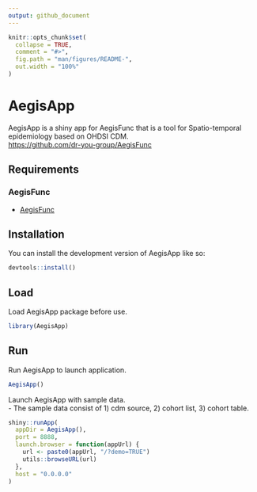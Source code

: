 ```yaml
---
output: github_document
---
```


<!-- README.md is generated from README.Rmd. Please edit that file -->

```r
knitr::opts_chunk$set(
  collapse = TRUE,
  comment = "#>",
  fig.path = "man/figures/README-",
  out.width = "100%"
)
```

# AegisApp

<!-- badges: start -->
<!-- badges: end -->

AegisApp is a shiny app for AegisFunc that is a tool for Spatio-temporal epidemiology based on OHDSI CDM.  
<https://github.com/dr-you-group/AegisFunc>


## Requirements

### AegisFunc  
- [AegisFunc](https://github.com/dr-you-group/AegisFunc)


## Installation

You can install the development version of AegisApp like so:

``` r
devtools::install()
```


## Load

Load AegisApp package before use.  

``` r
library(AegisApp)
```


## Run

Run AegisApp to launch application.  

``` r
AegisApp()
```

Launch AegisApp with sample data.  
- The sample data consist of 1) cdm source, 2) cohort list, 3) cohort table.  

``` r
shiny::runApp(
  appDir = AegisApp(),
  port = 8888,
  launch.browser = function(appUrl) {
    url <- paste0(appUrl, "/?demo=TRUE")
    utils::browseURL(url)
  },
  host = "0.0.0.0"
)
```

